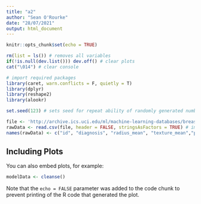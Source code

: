 ```yaml
---
title: "a2"
author: "Sean O'Rourke"
date: "28/07/2021"
output: html_document
---
```


```r
knitr::opts_chunk$set(echo = TRUE)
```


```r
rm(list = ls()) # removes all variables
if(!is.null(dev.list())) dev.off() # clear plots
cat("\014") # clear console

# import required packages
library(caret, warn.conflicts = F, quietly = T)
library(dplyr)
library(reshape2)
library(alookr)

set.seed(123) # sets seed for repeat ability of randomly generated numbers

file <- 'http://archive.ics.uci.edu/ml/machine-learning-databases/breast-cancer-wisconsin/wdbc.data' # store the path to the source data
rawData <- read.csv(file, header = FALSE, stringsAsFactors = TRUE) # import source data, in this case the data file has no headers and strings will be used a factors
names(rawData) <- c("id", "diagnosis", "radius_mean", "texture_mean","perimeter_mean", "area_mean", "smoothness_mean", "compactness_mean", "concavity_mean", "concave.points_mean", "symmetry_mean",  "fractal_dimension_mean", "radius_se", "texture_se","perimeter_se", "area_se", "smoothness_se", "compactness_se", "concavity_se", "concave.points_se", "symmetry_se", "fractal_dimension_se", "radius_worst", "texture_worst","perimeter_worst", "area_worst", "smoothness_worst", "compactness_worst", "concavity_worst", "concave.points_worst", "symmetry_worst", "fractal_dimension_worst")

```

## Including Plots

You can also embed plots, for example:

```r

modelData <- cleanse()

```

Note that the `echo = FALSE` parameter was added to the code chunk to prevent printing of the R code that generated the plot.

